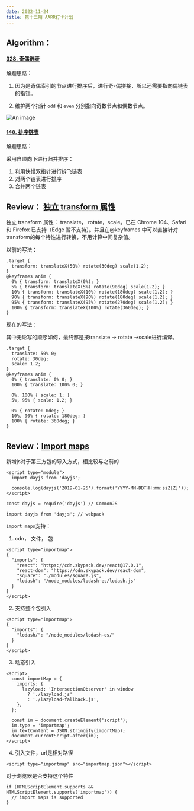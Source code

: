 ```yaml
---
date: 2022-11-24
title: 第十二期 AARR打卡计划
---
```


## Algorithm：

#### [328. 奇偶链表](https://leetcode.cn/problems/odd-even-linked-list/)

解题思路：

1. 因为是奇偶索引的节点进行排序后，进行奇-偶拼接，所以还需要指向偶链表的指针。

2. 维护两个指针 `odd` 和 `even` 分别指向奇数节点和偶数节点。

![An image](./images/lianbiao.png)

#### [148. 排序链表](https://leetcode.cn/problems/sort-list/)

解题思路：

采用自顶向下进行归并排序：

1. 利用快慢双指针进行拆飞链表
2. 对两个链表进行排序
3. 合并两个链表

## Review： [独立 transform 属性](https://web.dev/css-individual-transform-properties/)

独立 transform 属性： translate， rotate，scale。已在 Chrome 104、Safari 和 Firefox 已支持（Edge 暂不支持）。并且在@keyframes 中可以直接针对transform的每个特性进行转换，不用计算中间复杂值。

以前的写法：

```
.target {
  transform: translateX(50%) rotate(30deg) scale(1.2);
}
@keyframes anim {
  0% { transform: translateX(0%); }
  5% { transform: translateX(5%) rotate(90deg) scale(1.2); }
  10% { transform: translateX(10%) rotate(180deg) scale(1.2); }
  90% { transform: translateX(90%) rotate(180deg) scale(1.2); }
  95% { transform: translateX(95%) rotate(270deg) scale(1.2); }
  100% { transform: translateX(100%) rotate(360deg); }
}
```

现在的写法： 

其中无论写的顺序如何，最终都是按translate -> rotate ->scale进行编译。

```
.target {
  translate: 50% 0;
  rotate: 30deg;
  scale: 1.2;
}
@keyframes anim {
  0% { translate: 0% 0; }
  100% { translate: 100% 0; }

  0%, 100% { scale: 1; }
  5%, 95% { scale: 1.2; }

  0% { rotate: 0deg; }
  10%, 90% { rotate: 180deg; }
  100% { rotate: 360deg; }
}
```



## **Review：[Import maps](https://www.honeybadger.io/blog/import-maps/)**

新增js对于第三方包的导入方式，相比较与之前的

```
<script type="module">
  import dayjs from 'dayjs';

  console.log(dayjs('2019-01-25').format('YYYY-MM-DDTHH:mm:ssZ[Z]'));
</script>
```

```
const dayjs = require('dayjs') // CommonJS

import dayjs from 'dayjs'; // webpack
```

`import maps`支持：

1. cdn， 文件， 包

```
<script type="importmap">
{
  "imports": {
    "react": "https://cdn.skypack.dev/react@17.0.1",
    "react-dom": "https://cdn.skypack.dev/react-dom",
    "square": "./modules/square.js",
    "lodash": "/node_modules/lodash-es/lodash.js"
  }
}
</script>
```

2. 支持整个包引入

```
<script type="importmap">
{
  "imports": {
    "lodash/": "/node_modules/lodash-es/"
  }
}
</script>
```

3. 动态引入

```
<script>
  const importMap = {
    imports: {
      lazyload: 'IntersectionObserver' in window
        ? './lazyload.js'
        : './lazyload-fallback.js',
    },
  };

  const im = document.createElement('script');
  im.type = 'importmap';
  im.textContent = JSON.stringify(importMap);
  document.currentScript.after(im);
</script>

```

4. 引入文件，url是相对路径

```
<script type="importmap" src="importmap.json"></script>
```

对于浏览器是否支持这个特性

```
if (HTMLScriptElement.supports && HTMLScriptElement.supports('importmap')) {
  // import maps is supported
}
```

